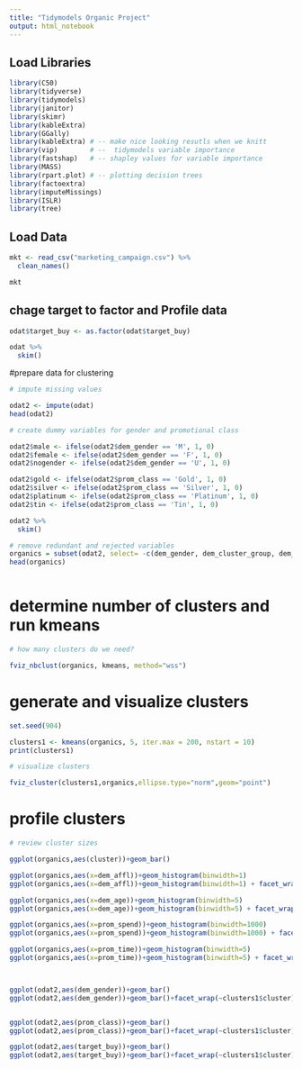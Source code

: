 ```yaml
---
title: "Tidymodels Organic Project"
output: html_notebook
---
```



## Load Libraries 

```r

library(C50)
library(tidyverse)
library(tidymodels)
library(janitor)
library(skimr)
library(kableExtra)
library(GGally)
library(kableExtra) # -- make nice looking resutls when we knitt 
library(vip)        # --  tidymodels variable importance
library(fastshap)   # -- shapley values for variable importance 
library(MASS)
library(rpart.plot) # -- plotting decision trees 
library(factoextra)
library(imputeMissings)
library(ISLR)
library(tree)
```

## Load Data


```r
mkt <- read_csv("marketing_campaign.csv") %>%
  clean_names()

mkt

```

## chage target to factor and Profile data


```r

odat$target_buy <- as.factor(odat$target_buy)

odat %>%
  skim()

```
#prepare data for clustering

```r
# impute missing values

odat2 <- impute(odat)
head(odat2)

# create dummy variables for gender and promotional class

odat2$male <- ifelse(odat2$dem_gender == 'M', 1, 0)
odat2$female <- ifelse(odat2$dem_gender == 'F', 1, 0)
odat2$nogender <- ifelse(odat2$dem_gender == 'U', 1, 0)

odat2$gold <- ifelse(odat2$prom_class == 'Gold', 1, 0)
odat2$silver <- ifelse(odat2$prom_class == 'Silver', 1, 0)
odat2$platinum <- ifelse(odat2$prom_class == 'Platinum', 1, 0)
odat2$tin <- ifelse(odat2$prom_class == 'Tin', 1, 0)

odat2 %>%
  skim()

# remove redundant and rejected variables
organics = subset(odat2, select= -c(dem_gender, dem_cluster_group, dem_reg, dem_tv_reg, prom_class, target_buy))
head(organics)



```
# determine number of clusters and run kmeans

```r

# how many clusters do we need?

fviz_nbclust(organics, kmeans, method="wss")

```

# generate and visualize clusters

```r
set.seed(904)

clusters1 <- kmeans(organics, 5, iter.max = 200, nstart = 10)
print(clusters1)

# visualize clusters

fviz_cluster(clusters1,organics,ellipse.type="norm",geom="point")

```

# profile clusters

```r
# review cluster sizes

ggplot(organics,aes(cluster))+geom_bar()

ggplot(organics,aes(x=dem_affl))+geom_histogram(binwidth=1)
ggplot(organics,aes(x=dem_affl))+geom_histogram(binwidth=1) + facet_wrap(~clusters1$cluster)

ggplot(organics,aes(x=dem_age))+geom_histogram(binwidth=5)
ggplot(organics,aes(x=dem_age))+geom_histogram(binwidth=5) + facet_wrap(~clusters1$cluster)

ggplot(organics,aes(x=prom_spend))+geom_histogram(binwidth=1000)
ggplot(organics,aes(x=prom_spend))+geom_histogram(binwidth=1000) + facet_wrap(~clusters1$cluster)

ggplot(organics,aes(x=prom_time))+geom_histogram(binwidth=5)
ggplot(organics,aes(x=prom_time))+geom_histogram(binwidth=5) + facet_wrap(~clusters1$cluster)



ggplot(odat2,aes(dem_gender))+geom_bar()
ggplot(odat2,aes(dem_gender))+geom_bar()+facet_wrap(~clusters1$cluster)


ggplot(odat2,aes(prom_class))+geom_bar()
ggplot(odat2,aes(prom_class))+geom_bar()+facet_wrap(~clusters1$cluster)

ggplot(odat2,aes(target_buy))+geom_bar()
ggplot(odat2,aes(target_buy))+geom_bar()+facet_wrap(~clusters1$cluster)

```
